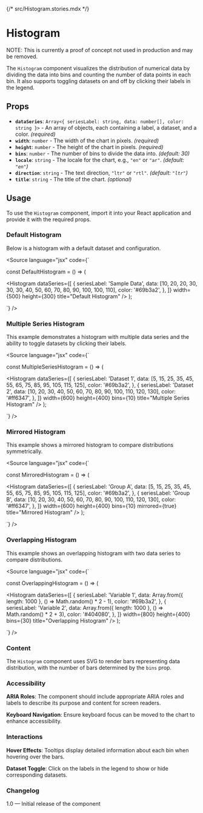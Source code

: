 {/* src/Histogram.stories.mdx */}


<Meta of={HistogramStories} />

# Histogram

NOTE: This is currently a proof of concept not used in production and may be removed.

The `Histogram` component visualizes the distribution of numerical data by dividing the data into bins and counting the number of data points in each bin. It also supports toggling datasets on and off by clicking their labels in the legend.

## Props

- **`dataSeries`**: `Array<{ seriesLabel: string, data: number[], color: string }>` - An array of objects, each containing a label, a dataset, and a color. _(required)_
- **`width`**: `number` - The width of the chart in pixels. _(required)_
- **`height`**: `number` - The height of the chart in pixels. _(required)_
- **`bins`**: `number` - The number of bins to divide the data into. _(default: 30)_
- **`locale`**: `string` - The locale for the chart, e.g., `"en"` or `"ar"`. _(default: `"en"`)_
- **`direction`**: `string` - The text direction, `"ltr"` or `"rtl"`. _(default: `"ltr"`)_
- **`title`**: `string` - The title of the chart. _(optional)_

## Usage

To use the `Histogram` component, import it into your React application and provide it with the required props.

### Default Histogram

Below is a histogram with a default dataset and configuration.

<Canvas of={HistogramStories.DefaultHistogram} meta={HistogramStories} />

<Source
  language="jsx"
  code={`

const DefaultHistogram = () => (

<Histogram
  dataSeries={[
    {
      seriesLabel: 'Sample Data',
      data: [10, 20, 20, 30, 30, 30, 40, 50, 60, 70, 80, 90, 100, 100, 110],
      color: '#69b3a2',
    },
  ]}
  width={500}
  height={300}
  title="Default Histogram"
/>
);

`}
/>

### Multiple Series Histogram

This example demonstrates a histogram with multiple data series and the ability to toggle datasets by clicking their labels.

<Canvas of={HistogramStories.MultipleSeriesHistogram} meta={HistogramStories} />

<Source
  language="jsx"
  code={`

const MultipleSeriesHistogram = () => (

<Histogram
  dataSeries={[
    {
      seriesLabel: 'Dataset 1',
      data: [5, 15, 25, 35, 45, 55, 65, 75, 85, 95, 105, 115, 125],
      color: '#69b3a2',
    },
    {
      seriesLabel: 'Dataset 2',
      data: [10, 20, 30, 40, 50, 60, 70, 80, 90, 100, 110, 120, 130],
      color: '#ff6347',
    },
  ]}
  width={600}
  height={400}
  bins={10}
  title="Multiple Series Histogram"
/>
);

`}
/>

### Mirrored Histogram

This example shows a mirrored histogram to compare distributions symmetrically.

<Canvas of={HistogramStories.MirroredHistogram} meta={HistogramStories} />

<Source
  language="jsx"
  code={`

const MirroredHistogram = () => (

<Histogram
  dataSeries={[
    {
      seriesLabel: 'Group A',
      data: [5, 15, 25, 35, 45, 55, 65, 75, 85, 95, 105, 115, 125],
      color: '#69b3a2',
    },
    {
      seriesLabel: 'Group B',
      data: [10, 20, 30, 40, 50, 60, 70, 80, 90, 100, 110, 120, 130],
      color: '#ff6347',
    },
  ]}
  width={600}
  height={400}
  bins={10}
  mirrored={true}
  title="Mirrored Histogram"
/>
);

`}
/>

### Overlapping Histogram

This example shows an overlapping histogram with two data series to compare distributions.

<Canvas of={HistogramStories.OverlappingHistogram} meta={HistogramStories} />

<Source
  language="jsx"
  code={`

const OverlappingHistogram = () => (

<Histogram
  dataSeries={[
    {
      seriesLabel: 'Variable 1',
      data: Array.from({ length: 1000 }, () => Math.random() * 2 - 1),
      color: '#69b3a2',
    },
    {
      seriesLabel: 'Variable 2',
      data: Array.from({ length: 1000 }, () => Math.random() * 2 + 3),
      color: '#404080',
    },
  ]}
  width={800}
  height={400}
  bins={30}
  title="Overlapping Histogram"
/>
);

`}
/>

### Content

The `Histogram` component uses SVG to render bars representing data distribution, with the number of bars determined by the `bins` prop.

### Accessibility

**ARIA Roles**: The component should include appropriate ARIA roles and labels to describe its purpose and content for screen readers.

**Keyboard Navigation**: Ensure keyboard focus can be moved to the chart to enhance accessibility.

### Interactions

**Hover Effects**: Tooltips display detailed information about each bin when hovering over the bars.

**Dataset Toggle**: Click on the labels in the legend to show or hide corresponding datasets.

### Changelog

1.0 — Initial release of the component

